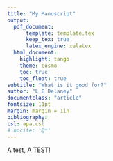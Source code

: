 ```yaml
---
title: "My Manuscript"
output:
  pdf_document:
      template: template.tex
      keep_tex: true 
      latex_engine: xelatex
  html_document:
    highlight: tango
    theme: cosmo
    toc: true
    toc_float: true
subtitle: "What is it good for?"
author: "L E Delaney"
documentclass: "article"
fontsize: 11pt
margin: margin = 1in
bibliography: 
csl: apa.csl
# nocite: '@*'
---
```


A test, A TEST!

